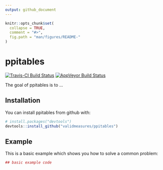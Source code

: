 ```yaml
---
output: github_document
---
```


<!-- README.md is generated from README.Rmd. Please edit that file -->

```r
knitr::opts_chunk$set(
  collapse = TRUE,
  comment = "#>",
  fig.path = "man/figures/README-"
)
```

# ppitables
[![Travis-CI Build Status](https://travis-ci.org/validmeasures/ppitables.svg?branch=master)](https://travis-ci.org/validmeasures/ppitables)
[![AppVeyor Build Status](https://ci.appveyor.com/api/projects/status/github/validmeasures/ppitables?branch=master&svg=true)](https://ci.appveyor.com/project/validmeasures/ppitables)

The goal of ppitables is to ...

## Installation

You can install ppitables from github with:

```r
# install.packages("devtools")
devtools::install_github("validmeasures/ppitables")
```

## Example

This is a basic example which shows you how to solve a common problem:

```r
## basic example code
```
